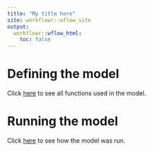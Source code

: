 ```yaml
---
title: "My title here"
site: workflowr::wflow_site
output:
  workflowr::wflow_html:
    toc: false
---
```


# Defining the model
Click [here](model_functions.html) to see all functions used in the model.

# Running the model
Click [here](model_functions.html) to see how the model was run.

